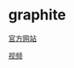 = graphite =

[[http://graphite.wikidot.com/|官方网站]]

[[https://speakerdeck.com/knoopx/collecting-metrics-with-graphite-and-statsd|视频]]
